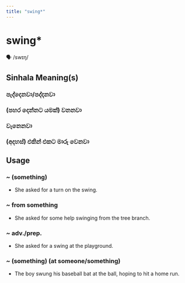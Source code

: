 ```yaml
---
title: "swing*"
---
```


# swing*

🗣️ /swɪŋ/

## Sinhala Meaning(s)

### පැද්දෙනවා/පද්දනවා
### (පහර දෙන්නට යමක්) වනනවා
### වැනෙනවා
### (අදහස්) එකින් එකට මාරු වෙනවා

## Usage

### ~ (something)

- She asked for a turn on the swing.


### ~ from something

- She asked for some help swinging from the tree branch.


### ~ adv./prep.

- She asked for a swing at the playground.


### ~ (something) (at someone/something)

- The boy swung his baseball bat at the ball, hoping to hit a home run.

